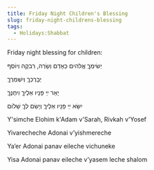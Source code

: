 ```yaml
---
title: Friday Night Children's Blessing
slug: friday-night-childrens-blessing
tags:
  - Holidays:Shabbat
---
```


Friday night blessing for children:

<HB> יְשִׂימְךֶ אֱלהיִם כְּאָדַם וְשָׂרַה, רִבקָה וְיוֹסֵף </HB>

<HB> יְבָרֶכְךֶ וְיִשְׁמְרֶךֶ </HB>

<HB> יָאֵר ײַ פָּנָיו אֵלֶיךֶ וִיחֻנֶּךֶּ </HB>

<HB> יִשָּׂא ײַ פָּנָיו אֵלֶיךֶ וְיָשֵׂם לְךֶ שָׁלוֹם </HB>

Y'simche Elohim k'Adam v'Sarah, Rivkah v'Yosef

Yivarecheche Adonai v’yishmereche

Ya’er Adonai panav eileche vichuneke

Yisa Adonai panav eileche v’yasem leche shalom
